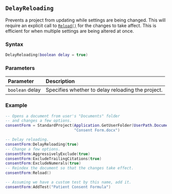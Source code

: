 ::: {.minipage data-latex="{\textwidth}"}
## `DelayReloading` {#standard-delayreloading}

Prevents a project from updating while settings are being changed. 
This will require an explicit call to [`Reload()`](#standard-reload) for the changes to take affect.
This is efficient for when multiple settings are being altered at once.

### Syntax {-}

``` .lua
DelayReloading(boolean delay = true)
```

### Parameters {-}

**Parameter** | **Description**
| :-- | :-- |
| `boolean` delay | Specifies whether to delay reloading the project. |

### Example {-}

``` .lua
-- Opens a document from user's "Documents" folder
-- and changes a few options.
consentForm = StandardProject(Application.GetUserFolder(UserPath.Documents) ..
                              "Consent Form.docx")

-- Delay reloading.
consentForm:DelayReloading(true)
-- Change a few options.
consentForm:AggressivelyExclude(true)
consentForm:ExcludeTrailingCitations(true)
consentForm:ExcludeNumerals(true)
-- Reindex the document so that the changes take effect.
consentForm:Reload()

-- Assuming we have a custom test by this name, add it.
consentForm:AddTest("Patient Consent Formula")
```
:::
